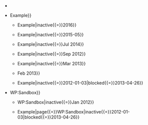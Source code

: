 {{template test cases notice}}
* {{Tlx|Mailing list member}}
*: {{Mailing list member}}
* {{Tlx|Mailing list member|user{{=}}Example}}
*: {{Mailing list member|user=Example}}
** {{Tlx|Mailing list member|user{{=}}Example|inactive{{=}}2016}}
**: {{Mailing list member|user=Example|inactive=2016}}
** {{Tlx|Mailing list member|user{{=}}Example|inactive{{=}}2015-05}}
**: {{Mailing list member|user=Example|inactive=2015-05}}
** {{Tlx|Mailing list member|user{{=}}Example|inactive{{=}}Jul 2014}}
**: {{Mailing list member|user=Example|inactive=Jul 2014}}
** {{Tlx|Mailing list member|user{{=}}Example|inactive{{=}}Sep 2012}}
**: {{Mailing list member|user=Example|inactive=Sep 2012}}
** {{Tlx|Mailing list member|user{{=}}Example|inactive{{=}}Mar 2013}}
**: {{Mailing list member|user=Example|inactive=Mar 2013}}
** {{Tlx|Mailing list member|user=Example|blocked{{=}}Feb 2013}}
**: {{Mailing list member|user=Example|blocked=Feb 2013}}
** {{Tlx|Mailing list member|user{{=}}Example|inactive{{=}}2012-01-03|blocked{{=}}2013-04-26}}
**: {{Mailing list member|user=Example|inactive=2012-01-03|blocked=2013-04-26}}
* {{Tlx|Mailing list member|page{{=}}WP:Sandbox}}
*: {{Mailing list member|page=WP:Sandbox}}
** {{Tlx|Mailing list member|page{{=}}WP:Sandbox|inactive{{=}}Jan 2012}}
**: {{Mailing list member|page=WP:Sandbox|inactive=Jan 2012}}
** {{Tlx|Mailing list member|user{{=}}Example|page{{=}}WP:Sandbox|inactive{{=}}2012-01-03|blocked{{=}}2013-04-26}}
**: {{Mailing list member|user=Example|page=WP:Sandbox|inactive=2012-01-03|blocked=2013-04-26}}